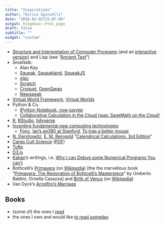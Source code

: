 ```yaml
---
title: "Inspirations"
author: "Enrico Spinielli"
date: "2018-01-02T15:07:00"
output: blogdown::html_page
draft: false
subtitle: ""
widget: "custom"
---
```



* [Structure and Interpretation of Computer Programs][sicp] (and an [interactive version][isicp]) and Lisp (see "[Ancient Text](https://www.technologyreview.com/s/407089/ancient-text/)")
* Smalltalk:
   - Alan Kay
   - [Squeak][squeak], [Squeakland][squeakland], [SqueakJS][squeakjs]
   - [olpc][olpc]
   - [Scratch][scratch]
   - [Croquet][croquet], [OpenQwaq][openqwaq]
   - [Newspeak][newspeak]
* [Virtual World Framework][vwf], [Virtual Worlds][vw]
* Python & Co.
   - [IPython Notebook, now jupyter][ipython]
   - [Collaborative Calculation in the Cloud (was: SageMath on the Cloud!][sagemathcloud]
* [R][r], [RStudio][rstudio], [tidyverse][tv]
* [Inventing fundamental new computing technologies][ifnct]
   - [Fonc][fonc], [Ian's ee380 at Stanford][ian_ee380], [To trap a better mouse][trap]
* [N. Dershowitz](http://www.math.tau.ac.il/~nachumd/), [E. M. Reingold](http://reingold.co/) "[Calendrical Calculations, 3rd Edition][calcal]"
* [Cargo Cult Science][cargocult] ([PDF](http://calteches.library.caltech.edu/51/02/CargoCult.pdf)) 
* [Tufte][tufte]
* [D3.js](https://d3js.org)
* [Kahan][kahan]'s writings, i.e. [Why I can Debug some Numerical Programs You can't][debugnum]
* Botticelli's [Primavera][primavera] (on [Wikipedia][prim_wp]) [the the marvellous book "[Primavera: The Restoration of Botticelli's Masterpiece](https://www.amazon.com/Primavera-Restoration-Botticellis-Umberto-Baldini/dp/0810923149)" by Umberto Baldini, Ornella Casazza] and [Birth of Venus][venus] (on [Wikipedia][venus_wp])
* Van Dyck's [Arnolfini's Marriage][arnolfini]


## Books ##

* (some of) the ones I [read](http://www.goodreads.com/review/list/2866523-enrico?shelf=read)
* the ones I own and would like [to read someday](http://www.goodreads.com/review/list/2866523-enrico?shelf=to-read)

[r]: <http://www.r-project.org/> "R language for Statistical Computing"
[rstudio]: <http://www.rstudio.com/> "RStudio"
[sicp]: <http://mitpress.mit.edu/sicp/full-text/book/book.html> "Structure and Interpretation of Computer Programs"
[isicp]: <http://xuanji.appspot.com/isicp/index.html> "Interactive SICP"
[squeak]: <http://www.squeak.org/> "Squeak"
[squeakland]: <http://www.squeakland.org/> "Squeakland"
[squeakjs]: <https://squeak.js.org/> "SqueakJS"
[ipython]: <https://jupyter.org/> "jupyter"
[sagemathcloud]: <https://cocalc.com/> "SageMath Cloud"
[olpc]: <http://one.laptop.org/> "One Laptop Per Child"
[scratch]: http://scratch.mit.edu/ "Scratch"
[croquet]: <https://en.wikipedia.org/wiki/Croquet_Project> "Croquet"
[openqwaq]: <https://code.google.com/p/openqwaq/> "OpenQwaq"
[newspeak]: <http://newspeaklanguage.org/> "Newspeak"
[ifnct]: <http://vpri.org/html/work/ifnct.htm> "Inventing fundamental new computing technologies"
[fonc]: <http://vpri.org/fonc_wiki/index.php?title=Main_Page> "Fundamental New Computing Technologies"
[ian_ee380]: <http://www.stanford.edu/class/ee380/Abstracts/070214.html> "Ian at Stanford EE Computer Systems Colloquium"
[trap]: <https://www.youtube.com/watch?v=EGeN2IC7N0Q> "To trap a better mouse"
[calcal]: <https://www.cs.tau.ac.il/~nachum/calendar-book/third-edition/> "Calendrical Calculations"
[cargocult]: <http://en.wikipedia.org/wiki/Cargo_cult_science> "Cargo Cult Science"
[tufte]: <http://www.edwardtufte.com/tufte/> "Tufte"
[kahan]: <http://www.cs.berkeley.edu/~wkahan/> "Kahan"
[debugnum]: <http://www.cs.berkeley.edu/~wkahan/Stnfrd50.pdf> "Why I can Debug some Numerical Programs You can't"
[primavera]: <http://notrombone.files.wordpress.com/2007/06/botticelli-primavera.jpg> "Botticelli's Primavera"
[prim_wp]: <http://en.wikipedia.org/wiki/Primavera_%28Botticelli%29> "Primavera"
[venus]: <http://notrombone.files.wordpress.com/2007/06/botticelli_birth_venus.jpg> "Botticelli's Birth of Venus"
[venus_wp]: <http://en.wikipedia.org/wiki/The_Birth_of_Venus_%28Botticelli%29> "Birth of Venus"
[arnolfini]: <http://en.wikipedia.org/wiki/Arnolfini_Portrait> "Van Dyck's Arnolfini's Marriage"
[vwf]: <https://virtual.wf/> "Virtual World Framework"
[vw]: <https://sandbox.adlnet.gov/904/adl/sandbox/> "Virtual Worlds"
[tv]: <https://www.tidyverse.org/> "Tidyverse"
